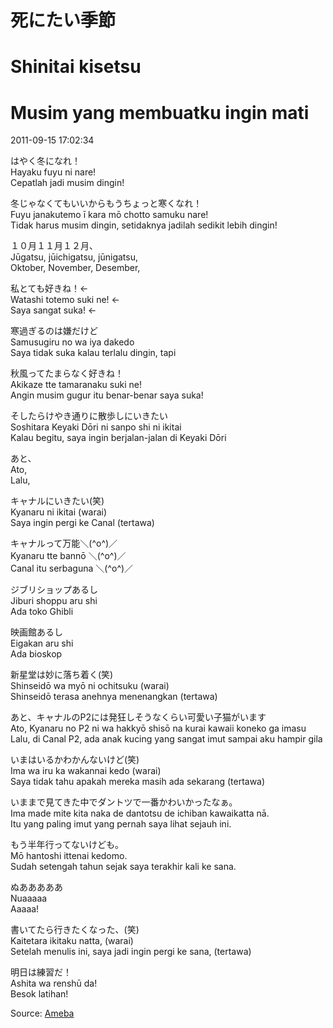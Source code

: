 # 死にたい季節  
# Shinitai kisetsu  
# Musim yang membuatku ingin mati

2011-09-15 17:02:34  

はやく冬になれ！  
Hayaku fuyu ni nare!  
Cepatlah jadi musim dingin!

冬じゃなくてもいいからもうちょっと寒くなれ！  
Fuyu janakutemo ī kara mō chotto samuku nare!  
Tidak harus musim dingin, setidaknya jadilah sedikit lebih dingin!

１０月１１月１２月、  
Jūgatsu, jūichigatsu, jūnigatsu,  
Oktober, November, Desember,

私とても好きね！←  
Watashi totemo suki ne! ←  
Saya sangat suka! ←

寒過ぎるのは嫌だけど  
Samusugiru no wa iya dakedo  
Saya tidak suka kalau terlalu dingin, tapi

秋風ってたまらなく好きね！  
Akikaze tte tamaranaku suki ne!  
Angin musim gugur itu benar-benar saya suka!

そしたらけやき通りに散歩しにいきたい  
Soshitara Keyaki Dōri ni sanpo shi ni ikitai  
Kalau begitu, saya ingin berjalan-jalan di Keyaki Dōri

あと、  
Ato,  
Lalu,

キャナルにいきたい(笑)  
Kyanaru ni ikitai (warai)  
Saya ingin pergi ke Canal (tertawa)

キャナルって万能＼(^o^)／  
Kyanaru tte bannō ＼(^o^)／  
Canal itu serbaguna ＼(^o^)／

ジブリショップあるし  
Jiburi shoppu aru shi  
Ada toko Ghibli

映画館あるし  
Eigakan aru shi  
Ada bioskop

新星堂は妙に落ち着く(笑)  
Shinseidō wa myō ni ochitsuku (warai)  
Shinseidō terasa anehnya menenangkan (tertawa)

あと、キャナルのP2には発狂しそうなくらい可愛い子猫がいます  
Ato, Kyanaru no P2 ni wa hakkyō shisō na kurai kawaii koneko ga imasu  
Lalu, di Canal P2, ada anak kucing yang sangat imut sampai aku hampir gila

いまはいるかわかんないけど(笑)  
Ima wa iru ka wakannai kedo (warai)  
Saya tidak tahu apakah mereka masih ada sekarang (tertawa)

いままで見てきた中でダントツで一番かわいかったなぁ。  
Ima made mite kita naka de dantotsu de ichiban kawaikatta nā.  
Itu yang paling imut yang pernah saya lihat sejauh ini.

もう半年行ってないけども。  
Mō hantoshi ittenai kedomo.  
Sudah setengah tahun sejak saya terakhir kali ke sana.

ぬあああああ  
Nuaaaaa  
Aaaaa!

書いてたら行きたくなった、(笑)  
Kaitetara ikitaku natta, (warai)  
Setelah menulis ini, saya jadi ingin pergi ke sana, (tertawa)

明日は練習だ！  
Ashita wa renshū da!  
Besok latihan!

Source: [Ameba](https://ameblo.jp/arihara6/entry-11018788012.html)
